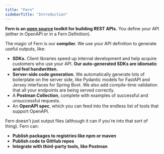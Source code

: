 ```yaml
---
title: "Fern"
sidebarTitle: "Introduction"
---
```

**Fern is an [open source](https://github.com/fern-api/fern) toolkit for building 
REST APIs.** You define your API (either in OpenAPI or in a Fern Definition). 

The magic of Fern is our **compiler.** We use your API definition to generate
useful outputs, like:

- **SDKs.** Client libraries speed up internal development and help
  acquire customers who use your API. **Our auto-generated SDKs are idiomatic
  and feel handwritten.**
- **Server-side code generation.** We automatically generate lots of boilerplate on the server
  side, like Pydantic models for FastAPI and Jersey interfaces for Spring Boot. We also add
  compile-time validation that all your endpoints are being served correctly.
- A **Postman Collection**, complete with examples of successful and unsuccessful requests.
- An **OpenAPI spec**, which you can feed into the endless list of tools that support OpenAPI.

Fern doesn't just output files (although it can if you're into that sort of thing). Fern can:

- **Publish packages to registries like npm or maven**
- **Publish code to GitHub repos**
- **Integrate with third-party tools, like Postman**
